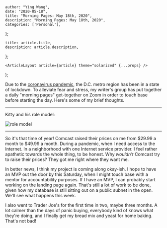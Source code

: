

    author: "Ying Wang",
    date: "2020-05-18",
    title: "Morning Pages: May 18th, 2020",
    description: "Morning Pages: May 18th, 2020",
    categories: ['Personal'],
};

    title: article.title,
    description: article.description,
};

    <ArticleLayout article={article} theme="solarized" {...props} />
);


Due to the [coronavirus
pandemic](https://en.wikipedia.org/wiki/2019-20_coronavirus_pandemic), the D.C.
metro region has been in a state of lockdown. To alleviate fear and stress, my
writer's group has put together a daily "morning pages" get-together on Zoom in
order to touch base before starting the day. Here's some of my brief thoughts.

---

Kitty and his role model:

![role model](/img/posts/2020/05/18/morning_pages.jpg)

---

So it's that time of year! Comcast raised their prices on me from $29.99 a month
to $49.99 a month. During a pandemic, when I need access to the Internet. In a
neighborhood with one Internet service provider. I feel rather apathetic towards
the whole thing, to be honest. Why _wouldn't_ Comcast try to raise their prices?
They got me right where they want me.

In better news, I think my project is coming along okay-ish. I hope to have an
MVP out the door by this Saturday, when I might touch base with a mentor for
accountability purposes. If I have an MVP, I can probably start working on the
landing page again. That's still a lot of work to be done, given how my database
is still sitting out on a public subnet in the open. We'll see what happens this
week.

I also went to Trader Joe's for the first time in two, maybe three months. A lot
calmer than the days of panic buying, everybody kind of knows what they're
doing, and I finally get my bread mix and yeast for home baking. That's not bad!
